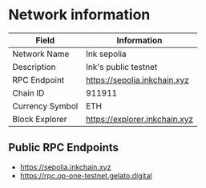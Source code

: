 # Network information

| Field           | Information                     |
| --------------- | ------------------------------- |
| Network Name    | Ink sepolia                     |
| Description     | Ink's public testnet            |
| RPC Endpoint    | <https://sepolia.inkchain.xyz>  |
| Chain ID        | 911911                          |
| Currency Symbol | ETH                             |
| Block Explorer  | <https://explorer.inkchain.xyz> |

## Public RPC Endpoints

* <https://sepolia.inkchain.xyz>
* <https://rpc.op-one-testnet.gelato.digital>

